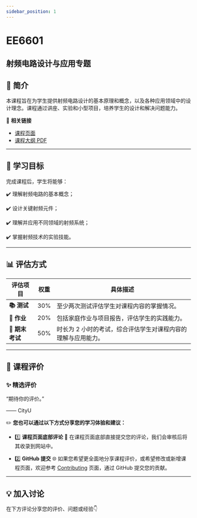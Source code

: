 ```yaml
---
sidebar_position: 1
---
```


# EE6601
## 射频电路设计与应用专题

## **📘 简介**
本课程旨在为学生提供射频电路设计的基本原理和概念，以及各种应用领域中的设计理念。课程通过讲座、实验和小型项目，培养学生的设计和解决问题能力。

🔗 **相关链接**
- [课程页面](https://www.cityu.edu.hk/catalogue/pg/202425/course/EE6601.htm)
- [课程大纲 PDF](https://www.cityu.edu.hk/catalogue/pg/202425/course/EE6601.pdf)

---

## **🎯 学习目标**

完成课程后，学生将能够：

✔️ 理解射频电路的基本概念；

✔️ 设计关键射频元件；

✔️ 理解并应用不同领域的射频系统；

✔️ 掌握射频技术的实验技能。

---

## **📊 评估方式**

| **评估项目**          | **权重** | **具体描述**                                                                                       |
|----------------------|---------|---------------------------------------------------------------------------------------------------|
| **📚 测试**            | 30%     | 至少两次测试评估学生对课程内容的掌握情况。                                                        |
| **📝 作业**           | 20%     | 包括家庭作业与项目报告，评估学生的实践能力。                                                      |
| **📖 期末考试**       | 50%     | 时长为 2 小时的考试，综合评估学生对课程内容的理解与应用能力。                                        |

---

## **💬 课程评价**

### ✨ **精选评价**
<div className={commentStyles.commentBox}>
    <p className={commentStyles.commentText}>
        “期待你的评价。”
    </p>
    <p className={commentStyles.commentAuthor}>—— CityU</p>
</div>

✏️ **您也可以通过以下方式分享您的学习体验和建议：**

- 1️⃣ **课程页面底部评论**
💬 在课程页面底部直接提交您的评论，我们会审核后将其收录到网站中。

- 2️⃣ **GitHub 提交**
🌐 如果您希望更全面地分享课程评价，或希望修改或新增课程页面，欢迎参考 [Contributing](/contributing) 页面，通过 GitHub 提交您的贡献。

---

## **💡 加入讨论**

在下方评论分享您的评价、问题或经验👇
<Utterances />
